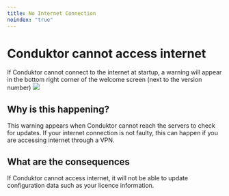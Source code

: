 ```yaml
---
title: No Internet Connection
noindex: "true"
---
```


# Conduktor cannot access internet

If Conduktor cannot connect to the internet at startup, a warning will appear
in the bottom right corner of the welcome screen (next to the version number)
![](../assets/internet-connection-error.png)

## Why is this happening?

This warning appears when Conduktor cannot reach the servers to check for updates.
If your internet connection is not faulty, this can happen if you are accessing internet through a VPN.

## What are the consequences

If Conduktor cannot access internet, it will not be able to update configuration data such as your licence information.
